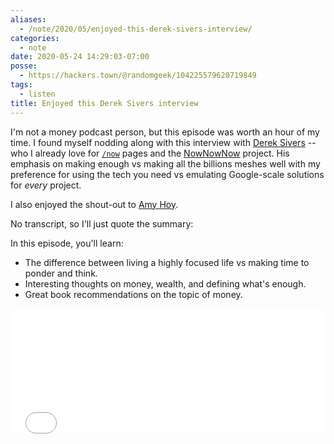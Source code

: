 ```yaml
---
aliases:
  - /note/2020/05/enjoyed-this-derek-sivers-interview/
categories:
  - note
date: 2020-05-24 14:29:03-07:00
posse:
  - https://hackers.town/@randomgeek/104225579620719849
tags:
  - listen
title: Enjoyed this Derek Sivers interview
---
```


[derek-sivers]: https://sivers.org
[now-project]: https://nownownow.com/
[my-now]: /now/

I'm not a money podcast person, but this episode was worth an hour of my time.
I found myself nodding along with this interview with [Derek Sivers][derek-sivers] --
who I already love for [`/now`][my-now] pages and the [NowNowNow][now-project] project.
His emphasis on making enough vs making all the billions meshes well with my preference for using the tech
you need vs emulating Google-scale solutions for *every* project.

[amy-hoy]: https://stackingthebricks.com/

I also enjoyed the shout-out to [Amy Hoy][amy-hoy].

No transcript, so I'll just quote the summary:

<Quote
  title="How to be Wealthy Starting at Just $500 per Month with Derek Sivers"
  href="https://blog.runnymede.com/how-to-be-wealthy-starting-at-just-500-per-month-with-derek-sivers">

In this episode, you'll learn:

- The difference between living a highly focused life vs making time to ponder and think.
- Interesting thoughts on money, wealth, and defining what's enough.
- Great book recommendations on the topic of money.

</Quote>

<div style="position: relative; padding-bottom: 200px; height: 0; overflow: hidden;"> <iframe style="position: absolute; top: 0; left: 0; width: 100%; height: 100%; border: 0;" src="//html5-player.libsyn.com/embed/episode/id/14476502/height/90/theme/custom/thumbnail/yes/direction/backward/render-playlist/no/custom-color/008969/" scrolling="no"  allowfullscreen webkitallowfullscreen mozallowfullscreen oallowfullscreen msallowfullscreen></iframe> </div>

